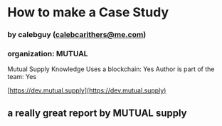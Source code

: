 
# How to make a Case Study
### by calebguy (calebcarithers@me.com)
### organization: MUTUAL

Mutual Supply
Knowledge
Uses a blockchain: Yes
Author is part of the team: Yes
  
[https://dev.mutual.supply](https://dev.mutual.supply)
## a really great report by MUTUAL supply

